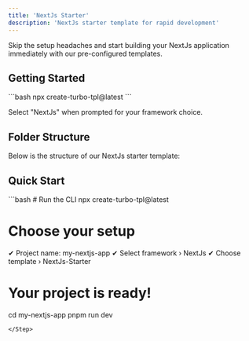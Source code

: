 ```yaml
---
title: 'NextJs Starter'
description: 'NextJs starter template for rapid development'
---
```


Skip the setup headaches and start building your NextJs application immediately with our pre-configured templates.

## Getting Started

<Step>
```bash
npx create-turbo-tpl@latest
```

Select "NextJs" when prompted for your framework choice.
</Step>


## Folder Structure

Below is the structure of our NextJs starter template:

   <div className="relative flex h-[400px] w-full flex-col items-center justify-center overflow-hidden rounded-lg border bg-background md:shadow-xl">

   </div>

## Quick Start

<Step copyCommand={false}>
```bash
# Run the CLI
npx create-turbo-tpl@latest

# Choose your setup
✔ Project name: my-nextjs-app
✔ Select framework › NextJs
✔ Choose template › NextJs-Starter

# Your project is ready!
cd my-nextjs-app
pnpm run dev
```
</Step>


